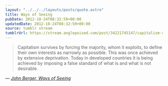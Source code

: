 ```yaml
---
layout: "../../../layouts/posts/quote.astro"
title: Ways of Seeing
pubDate: 2012-10-24T08:32:59+00:00
updatedDate: 2012-10-24T08:32:59+00:00
source: tumblr stream
tumblrUrl: https://stream.anglepoised.com/post/34221745147/capitalism-survives-by-forcing-the-majority-whom
---
```


> Capitalism survives by forcing the majority, whom it exploits, to define their own interests as narrowly as possible. This was once achieved by extensive deprivation. Today in developed countries it is being achieved by imposing a false standard of what is and what is not desirable.

— <cite>[John Berger, _Ways of Seeing_](https://www.goodreads.com/book/show/2784.Ways_of_Seeing)</cite>
